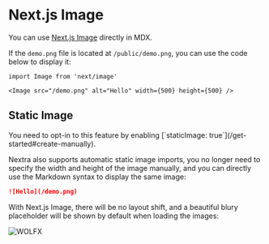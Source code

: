# Next.js Image

You can use
[Next.js Image](https://nextjs.org/docs/basic-features/image-optimization)
directly in MDX.

If the `demo.png` file is located at `/public/demo.png`, you can use the code
below to display it:

```mdx
import Image from 'next/image'

<Image src="/demo.png" alt="Hello" width={500} height={500} />
```

## Static Image


<Callout type="warning">
  You need to opt-in to this feature by enabling [`staticImage:
  true`](/get-started#create-manually).
</Callout>

Nextra also supports automatic static image imports, you no longer need to
specify the width and height of the image manually, and you can directly use the
Markdown syntax to display the same image:

```md
![Hello](/demo.png)
```

With Next.js Image, there will be no layout shift, and a beautiful blury
placeholder will be shown by default when loading the images:

![WOLFX](/og.png)
